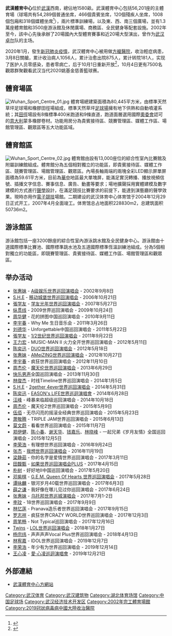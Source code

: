 {{Infobox_Stadium
| stadium_name = 武漢體育中心
| nickname = 
| image = 
| location = [[武漢經濟技術開發區|武漢經濟技術開發區]]
| broke_ground = 1999年
| opened = 2002年
| owner = 
| operator = 
| pitch_size = 
| tenants = <center>[[武汉卓尔职业足球俱乐部|武汉卓尔职业足球俱乐部]]（2013，2017）<br/>[[2019年世界军人运动会|2019年世界军人运动会]]
| seating_capacity = 56,201
}}
'''武漢體育中心'''位於[[武漢|武漢]]西南，總佔地1580畝。武漢體育中心包括56,201座的主體育場（球場共有54,289個普通坐席，466個貴賓坐席，120個殘疾人坐席，1008個包廂和318個媒體坐席<ref>{{Cite web|title=武汉体育中心|url=https://sports.sohu.com/20070421/n249595217.shtml|accessdate=2007-04-21|date=2007-04-21|publisher=[[搜狐体育|搜狐体育]]|archive-date=2022-03-05|archive-url=https://web.archive.org/web/20220305131327/https://sports.sohu.com/20070421/n249595217.shtml|dead-url=no}}</ref>），兩片標準訓練場，以及東、西、南三個廣場，並有1.3萬座體育館和3500座游泳館及休閒廣場、商務區、全​​民健身等配套設施。2002年至今，該中心先後承辦了20場國內大型體育賽事和近20場大型演出，曾作为[[武汉卓尔|武汉卓尔]]队的主场。

2020年1月，發生[[新冠肺炎疫情|新冠肺炎疫情]]，武汉體育中心被用做[[方艙醫院|方艙醫院]]，收治輕症病患，3月8日關艙，累计收治病人1056人，累计治愈出院875人，累计转院181人，实现了医护人员零感染，患者零病亡，后于10月1日重新开放<ref>{{Cite web|title=1500名选手在军运会开闭幕式场馆跑“微马” 武汉体育中心浴火新生全面重启|url=https://weibo.com/1774215272/JneU9qYmW?type=comment#_rnd1601754752760|accessdate=2020-10-03|author=|date=2020-10-02|format=|publisher=[[武汉广播电视台|武汉广播电视台]]|language=|archive-date=2020-10-08|archive-url=https://web.archive.org/web/20201008033937/https://weibo.com/1774215272/JneU9qYmW?type=comment#_rnd1601754752760|dead-url=no}}</ref>，10月4日更有7500名觀眾群聚觀看武汉当代2020姚基金慈善籃球赛。

==體育場區==
[[File:Wuhan_Sport_Centre_01.jpg|thumb]]
體育場總建築面積為80,445平方米，由標準天然草坪足球場和橡膠田徑場組成，標準天然草坪[[足球場|足球場]]擁有地下供熱和自動噴灌系統；其[[田徑|田徑]]場設有8條標準400米跑道和9條直道，跑道面層選用國際[[奧委會|奧委會]]認可的[[意大利|意大利]]蒙多橡膠卷材。功能用房分為貴賓接待區、競賽管理區、媒體工作區、場館管理區、觀眾區等五大功能區域。

==體育館區==
[[File:Wuhan_Sport_Centre_02.jpg|thumb]]
體育館由設有13,000座位的綜合性室內比賽館及附屬訓練館組成。體育館分為五個相對獨立的功能區，即貴賓接待區、媒體工作區、競賽管理區、場館管理區、觀眾區。內場長軸兩端的兩塊全彩LED顯示屏單屏面積為59.61平方米，目前為[[華中|華中]]地區最大單塊屏，能滿足實況轉播、播放視頻信號、插播文字信息、賽事信息、廣告、動畫等要求；場地擴聲採用實體建模及數字建模的方式進行[[聲學|聲學]]設計，在滿足競技比賽要求的前提下，能達到演藝廳的聲學效果。現時亦用作[[電子競技|電子競技]]場館。二期建设的武汉体育中心体育馆于2004年12月29日正式开工，2007年4月全面竣工。体育馆总占地面积228830m2，总建筑面积50736m2。

==游泳館區==
游泳館包括一座3200餘座的綜合性室內游泳跳水館及全民健身中心。游泳館由十道國際標準比賽池、國際標準跳水池及五道國際標準恆溫訓練池組成。分為5個相對獨立的功能區，即競賽管理區、貴賓接待區、媒體工作區、場館管理區和觀眾區。

== 举办活动 ==
* [[张惠妹|张惠妹]] - [[A级娱乐世界巡回演唱会|A级娱乐世界巡回演唱会]] - 2002年9月8日
* [[S.H.E|S.H.E]] - [[移动城堡世界巡回演唱会|移动城堡世界巡回演唱会]] - 2006年10月21日
* [[張学友|張学友]] - [[学友光年世界巡回演唱会|学友光年世界巡回演唱会]] - 2007年5月27日
* [[纵贯线_(乐团)|纵贯线]] - 2009世界巡回演唱会 - 2009年10月24日
* [[周华健|周华健]] - 花的拼图中国巡回演唱会 - 2010年9月11日
* [[李宇春|李宇春]] - Why Me 生日音乐会 - 2011年3月26日
* [[刘德华|刘德华]] - Unforgettable中国巡回演唱会 - 2011年5月22日
* [[張学友|張学友]] - [[张学友1/2世纪世界巡回演唱会|1/2世纪世界巡回演唱会]] - 2011年9月22日
* [[王力宏|王力宏]] - MUSIC-MAN II 火力全开世界巡回演唱会 - 2012年5月11日
* [[陈奕迅|陈奕迅]] - [[DUO陈奕迅世界巡回演唱会|DUO世界巡回演唱会]] - 2012年5月18日
* [[张惠妹|张惠妹]] - [[AMeiZING世界巡回演唱会|AMeiZING世界巡回演唱会]] - 2012年10月27日
* [[李宇春|李宇春]] - 疯狂世界巡回演唱会 - 2012年11月10日
* [[周杰伦|周杰伦]] - [[魔天伦世界巡回演唱会|魔天伦世界巡回演唱会]] - 2013年6月29日
* [[快乐男声|快乐男声]]全国巡回演唱会 - 2013年11月30日
* [[林俊杰|林俊杰]] - 时线Timeline世界巡回演唱会 - 2014年1月5日
* [[S.H.E|S.H.E]] - [[2gether_4ever世界巡回演唱会|2gether 4ever世界巡回演唱会]] - 2014年5月31日
* [[陈奕迅|陈奕迅]] - [[EASON's_LIFE世界巡迴演唱會|EASON's LIFE世界巡迴演唱會]] - 2014年6月28日
* [[汪峰|汪峰]] - 峰暴来临超级巡回演唱会 - 2014年10月18日
* [[周杰伦|周杰伦]] - 魔天伦2世界巡回演唱会 - 2015年5月9日
* [[伍佰|伍佰]] - 无尽闪亮的摇滚全经典世界巡回演唱会 - 2015年5月23日
* [[萧敬腾|萧敬腾]] - TRIPLE JAM世界巡回演唱会 - 2015年6月13日
* [[莫文蔚|莫文蔚]] - 看看世界巡回演唱会 - 2015年11月7日
* [[郑伊健|郑伊健]]、[[陈小春|陈小春]]、[[谢天华|谢天华]]、[[钱嘉乐|钱嘉乐]]、[[林晓峰|林晓峰]] - 一起兄弟《岁月友情》全国巡回演唱会 - 2015年12月5日
* [[李荣浩|李荣浩]] - 有理想世界巡回演唱会 - 2016年9月24日
* [[张杰_(中国大陆歌手)|张杰]] - [[我想世界巡回演唱会|我想世界巡回演唱会]] - 2016年11月19日
* [[梁静茹|梁静茹]] - 你的名字是爱情世界巡回演唱会 - 2017年3月11日
* [[田馥甄|田馥甄]] - [[如果世界巡回演唱会|如果世界巡回演唱会]]PLUS - 2017年4月15日
* [[朴树_(歌手)|朴树]] - 好好地II中国巡回演唱会 - 2017年5月20日
* [[邓紫棋|邓紫棋]] - [[G.E.M._Queen_Of_Hearts_世界巡回演唱会|G.E.M. Queen Of Hearts 世界巡回演唱会]] - 2017年5月28日
* [[谭咏麟|谭咏麟]] - 银河岁月40载世界巡回演唱会 - 2017年6月3日
* [[薛之谦|薛之谦]] - 我好像在哪儿见过你巡回演唱会 - 2017年6月24日
* [[张惠妹|张惠妹]] - [[乌托邦世界巡城演唱会|乌托邦世界巡城演唱会]] - 2017年7月1-2日
* [[李玟|李玟]] - 18世界巡回演唱会 - 2017年9月9日
* [[林忆莲|林忆莲]] - Pranava造乐者世界巡回演唱会 - 2017年9月15日
* [[罗志祥|罗志祥]] - 疯狂世界CRAZY WORLD世界巡回演唱会 - 2017年12月3日
* [[周笔畅|周笔畅]] - Not Typical巡回演唱会 - 2017年12月16日
* [[Twins|Twins]] - [[Twins_LOL_Live|LOL世界巡回演唱会]] - 2018年1月27日
* [[杨宗纬|杨宗纬]] - 声声声声Vocal Plus世界巡回演唱会 - 2018年4月13日
* [[林宥嘉|林宥嘉]] - IDOL世界巡回演唱会 - 2019年12月7日
* [[李荣浩|李荣浩]] - 年少有为世界巡回演唱会 - 2019年12月14日
* [[王心凌|王心凌]] - [[愛·心凌巡迴演唱會|愛·心凌巡迴演唱會]] - 2019年12月21日

==外部連結==
* [http://www.wuhansport.com/ 武漢體育中心方網站] {{Wayback|url=http://www.wuhansport.com/ |date=20090702021736 }}

{{武汉卓尔足球俱乐部}}
{{湖北武汉职业足球俱乐部}}
{{2013中超主场}}
{{2007年女子世界杯足球赛场地}}

[[Category:武汉体育|Category:武汉体育]]
[[Category:武汉建筑物|Category:武汉建筑物]]
[[Category:湖北体育场馆|Category:湖北体育场馆]]
[[Category:中国足球场|Category:中国足球场]]
[[Category:武汉经济技术开发区|Category:武汉经济技术开发区]]
[[Category:2002年完工體育場館|Category:2002年完工體育場館]]
[[Category:2019冠狀病毒病中國大陸收治醫院|Category:2019冠狀病毒病中國大陸收治醫院]]